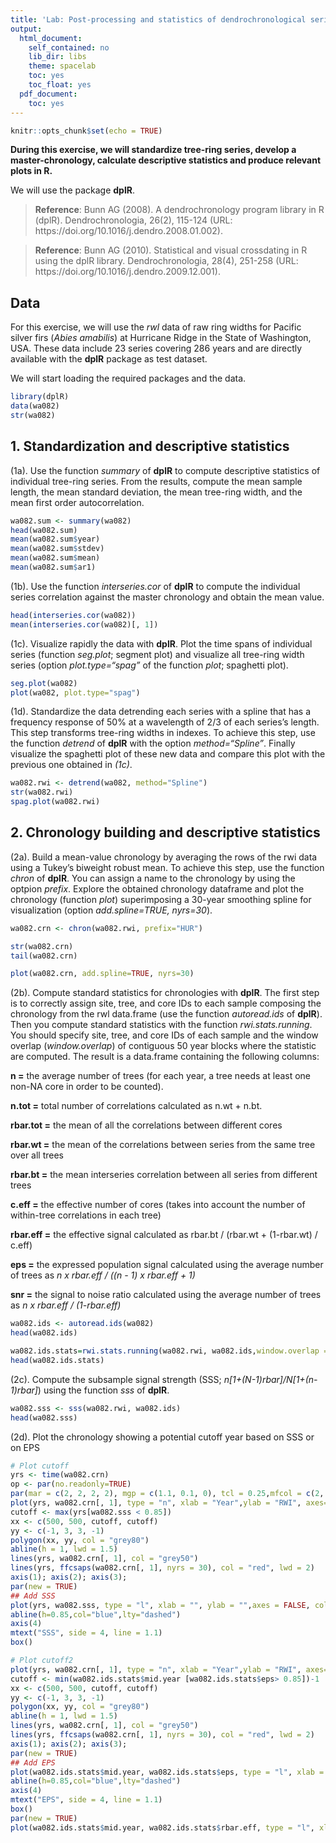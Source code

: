 ---
title: 'Lab: Post-processing and statistics of dendrochronological series (solutions)'
output:
  html_document:
    self_contained: no
    lib_dir: libs
    theme: spacelab
    toc: yes
    toc_float: yes
  pdf_document:
    toc: yes
---

```{r setup, include=FALSE}
knitr::opts_chunk$set(echo = TRUE)
```

**During this exercise, we will standardize tree-ring series, develop a master-chronology, calculate descriptive statistics and produce relevant plots in R.**

We will use the package **dplR**.

> **Reference**: Bunn AG (2008). A dendrochronology program library in R (dplR). Dendrochronologia, 26(2), 115-124 (URL: https://doi.org/10.1016/j.dendro.2008.01.002).

> **Reference**: Bunn AG (2010). Statistical and visual crossdating in R using the dplR library. Dendrochronologia, 28(4), 251-258 (URL: https://doi.org/10.1016/j.dendro.2009.12.001).

## Data

For this exercise, we will use the *rwl* data of raw ring widths for Pacific silver firs (*Abies amabilis*) at Hurricane Ridge in the State of Washington, USA.
These data include 23 series covering 286 years and are directly available with the **dplR** package as test dataset.

We will start loading the required packages and the data.

```{r, warning = FALSE, message = FALSE}
library(dplR)
data(wa082)
str(wa082)
```

## 1. Standardization and descriptive statistics

(1a). Use the function *summary* of **dplR** to compute descriptive statistics of individual tree-ring series.
From the results, compute the mean sample length, the mean standard deviation, the mean tree-ring width, and the mean first order autocorrelation.

```{r, warning = FALSE, message = FALSE}
wa082.sum <- summary(wa082)
head(wa082.sum)
mean(wa082.sum$year)
mean(wa082.sum$stdev)
mean(wa082.sum$mean)
mean(wa082.sum$ar1)
```

(1b). Use the function *interseries.cor* of **dplR** to compute the individual series correlation against the master chronology and obtain the mean value.

```{r, warning = FALSE, message = FALSE}
head(interseries.cor(wa082))
mean(interseries.cor(wa082)[, 1])
```

(1c). Visualize rapidly the data with **dplR**. Plot the time spans of individual series (function *seg.plot*; segment plot) and visualize all tree-ring width series (option *plot.type="spag"*  of the function *plot*; spaghetti plot). 

```{r, warning = FALSE, message = FALSE}
seg.plot(wa082)
plot(wa082, plot.type="spag")
```

(1d). Standardize the data detrending each series with a spline that has a frequency response of 50% at a wavelength of 2/3 of each series's length. This step transforms tree-ring widths in indexes. To achieve this step, use the function *detrend* of **dplR** with the option *method="Spline"*. Finally visualize the spaghetti plot of these new data and compare this plot with the previous one obtained in *(1c)*.

```{r, warning = FALSE, message = FALSE}
wa082.rwi <- detrend(wa082, method="Spline")
str(wa082.rwi)
spag.plot(wa082.rwi)
```

## 2. Chronology building and descriptive statistics

(2a). Build a mean-value chronology by averaging the rows of the rwi data using a Tukey's biweight robust mean. To achieve this step, use the function *chron* of **dplR**. You can assign a name to the chronology by using the optpion *prefix*. Explore the obtained chronology dataframe and plot the chronology (function *plot*) superimposing a 30-year smoothing spline for visualization (option *add.spline=TRUE, nyrs=30*).

```{r, warning = FALSE, message = FALSE}
wa082.crn <- chron(wa082.rwi, prefix="HUR")

str(wa082.crn)
tail(wa082.crn)

plot(wa082.crn, add.spline=TRUE, nyrs=30)
```

(2b). Compute standard statistics for chronologies with **dplR**. The first step is to correctly assign site, tree, and core IDs to each sample composing the chronology from the rwl data.frame (use the function *autoread.ids* of **dplR**). Then you compute standard statistics with the function *rwi.stats.running*. You should specify  site, tree, and core IDs of each sample and the window overlap (*window.overlap*) of contiguous 50 year blocks where the statistic are computed. The result is a data.frame containing the following columns:

**n =**
the average number of trees (for each year, a tree needs at least one non-NA core in order to be counted).

**n.tot =**
total number of correlations calculated as n.wt + n.bt.

**rbar.tot =**
the mean of all the correlations between different cores

**rbar.wt =**
the mean of the correlations between series from the same tree over all trees

**rbar.bt =**
the mean interseries correlation between all series from different trees

**c.eff =**
the effective number of cores (takes into account the number of within-tree correlations in each tree)

**rbar.eff =**
the effective signal calculated as rbar.bt / (rbar.wt + (1-rbar.wt) / c.eff)

**eps =**
the expressed population signal calculated using the average number of trees as
*n x rbar.eff / ((n - 1) x rbar.eff + 1)*

**snr =**
the signal to noise ratio calculated using the average number of trees as
*n x rbar.eff / (1-rbar.eff)*

```{r, warning = FALSE, message = FALSE}
wa082.ids <- autoread.ids(wa082)
head(wa082.ids)

wa082.ids.stats=rwi.stats.running(wa082.rwi, wa082.ids,window.overlap =49)
head(wa082.ids.stats)
```

(2c). Compute the subsample signal strength (SSS; *n[1+(N-1)rbar]/N[1+(n-1)rbar]*) using the function *sss* of **dplR**.

```{r, warning = FALSE, message = FALSE}
wa082.sss <- sss(wa082.rwi, wa082.ids)
head(wa082.sss)
```

(2d). Plot the chronology showing a potential cutoff year based on SSS or on EPS

```{r, warning = FALSE, message = FALSE}
# Plot cutoff
yrs <- time(wa082.crn)
op <- par(no.readonly=TRUE)
par(mar = c(2, 2, 2, 2), mgp = c(1.1, 0.1, 0), tcl = 0.25,mfcol = c(2, 1), xaxs='i')
plot(yrs, wa082.crn[, 1], type = "n", xlab = "Year",ylab = "RWI", axes=FALSE)
cutoff <- max(yrs[wa082.sss < 0.85])
xx <- c(500, 500, cutoff, cutoff)
yy <- c(-1, 3, 3, -1)
polygon(xx, yy, col = "grey80")
abline(h = 1, lwd = 1.5)
lines(yrs, wa082.crn[, 1], col = "grey50")
lines(yrs, ffcsaps(wa082.crn[, 1], nyrs = 30), col = "red", lwd = 2)
axis(1); axis(2); axis(3);
par(new = TRUE)
## Add SSS
plot(yrs, wa082.sss, type = "l", xlab = "", ylab = "",axes = FALSE, col = "blue",ylim=c(0,1))
abline(h=0.85,col="blue",lty="dashed")
axis(4)
mtext("SSS", side = 4, line = 1.1)
box()

# Plot cutoff2
plot(yrs, wa082.crn[, 1], type = "n", xlab = "Year",ylab = "RWI", axes=FALSE)
cutoff <- min(wa082.ids.stats$mid.year [wa082.ids.stats$eps> 0.85])-1
xx <- c(500, 500, cutoff, cutoff)
yy <- c(-1, 3, 3, -1)
polygon(xx, yy, col = "grey80")
abline(h = 1, lwd = 1.5)
lines(yrs, wa082.crn[, 1], col = "grey50")
lines(yrs, ffcsaps(wa082.crn[, 1], nyrs = 30), col = "red", lwd = 2)
axis(1); axis(2); axis(3);
par(new = TRUE)
## Add EPS
plot(wa082.ids.stats$mid.year, wa082.ids.stats$eps, type = "l", xlab = "", ylab = "",axes = FALSE, col = "blue",xlim=range(yrs),ylim=c(0,1))
abline(h=0.85,col="blue",lty="dashed")
axis(4)
mtext("EPS", side = 4, line = 1.1)
box()
par(new = TRUE)
plot(wa082.ids.stats$mid.year, wa082.ids.stats$rbar.eff, type = "l", xlab = "", ylab = "",axes = FALSE, col = 1,xlim=range(yrs),ylim=c(0,1))
```


